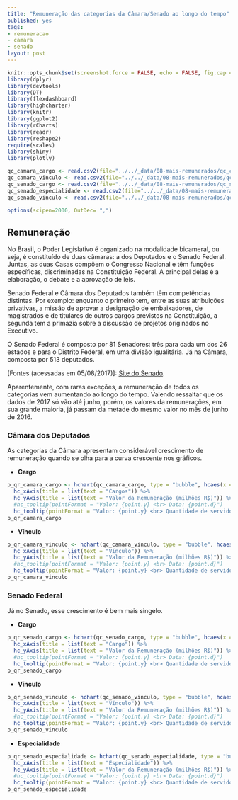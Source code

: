 ```yaml
---
title: "Remuneração das categorias da Câmara/Senado ao longo do tempo"
published: yes
tags:
- remuneracao
- camara
- senado
layout: post
---
```


```r
knitr::opts_chunk$set(screenshot.force = FALSE, echo = FALSE, fig.cap = "")
library(dplyr)
library(devtools)
library(DT)
library(flexdashboard)
library(highcharter)
library(knitr)
library(ggplot2)
library(rCharts)
library(readr)
library(reshape2)
require(scales)
library(shiny)
library(plotly)
```

```r
qc_camara_cargo <- read.csv2(file="../../_data/08-mais-remunerados/qc_camara_cargo.csv", sep=",", stringsAsFactors=F, header=T, dec=".", encoding = "UTF-8")
qc_camara_vinculo <- read.csv2(file="../../_data/08-mais-remunerados/qc_camara_vinculo.csv", sep=",", stringsAsFactors=F, header=T, dec=".", encoding = "UTF-8")
qc_senado_cargo <- read.csv2(file="../../_data/08-mais-remunerados/qc_senado_cargo.csv", sep=",", stringsAsFactors=F, header=T, dec=".", encoding = "UTF-8")
qc_senado_especialidade <- read.csv2(file="../../_data/08-mais-remunerados/qc_senado_especialidade.csv", sep=",", stringsAsFactors=F, header=T, dec=".", encoding = "UTF-8")
qc_senado_vinculo <- read.csv2(file="../../_data/08-mais-remunerados/qc_senado_vinculo.csv", sep=",", stringsAsFactors=F, header=T, dec=".", encoding = "UTF-8")

options(scipen=2000, OutDec= ",")
```

## Remuneração

No Brasil, o Poder Legislativo é organizado na modalidade bicameral, ou seja, é constituído de duas câmaras: a dos Deputados e o Senado Federal. Juntas, as duas Casas compõem o Congresso Nacional e têm funções específicas, discriminadas na Constituição Federal. A principal delas é a elaboração, o debate e a aprovação de leis.

Senado Federal e Câmara dos Deputados também têm competências distintas. Por exemplo: enquanto o primeiro tem, entre as suas atribuições privativas, a missão de aprovar a designação de embaixadores, de magistrados e de titulares de outros cargos previstos na Constituição, a segunda tem a primazia sobre a discussão de projetos originados no Executivo.

O Senado Federal é composto por 81 Senadores: três para cada um dos 26 estados e para o Distrito Federal, em uma divisão igualitária. Já na Câmara, composta por 513 deputados.

[Fontes (acessadas em 05/08/2017)]: [Site do Senado](https://www12.senado.leg.br/transparencia/laipergunta).

Aparentemente, com raras exceções, a remuneração de todos os categorias vem aumentando ao longo do tempo. Valendo ressaltar que os dados de 2017 só vão até junho, porém, os valores da remunerações, em sua grande maioria, já passam da metade do  mesmo valor no mês de junho de 2016.

### **Câmara dos Deputados**

As categorias da Câmara apresentam considerável crescimento de remuneração quando se olha para a curva crescente nos gráficos.

* **Cargo**

```r
p_qr_camara_cargo <- hchart(qc_camara_cargo, type = "bubble", hcaes(x = d, y = kincaid, group=name, size=avg_kincaid)) %>%
  hc_xAxis(title = list(text = "Cargos")) %>%
  hc_yAxis(title = list(text = "Valor da Remuneração (milhões R$)")) %>%
  #hc_tooltip(pointFormat = "Valor: {point.y} <br> Data: {point.d}")
  hc_tooltip(pointFormat = "Valor: {point.y} <br> Quantidade de servidores: {point.avg_kincaid}")
p_qr_camara_cargo
```

* **Vínculo**

```r
p_qr_camara_vinculo <- hchart(qc_camara_vinculo, type = "bubble", hcaes(x = d, y = kincaid, group=name, size=avg_kincaid)) %>%
  hc_xAxis(title = list(text = "Vínculo")) %>%
  hc_yAxis(title = list(text = "Valor da Remuneração (milhões R$)")) %>%
  #hc_tooltip(pointFormat = "Valor: {point.y} <br> Data: {point.d}")
  hc_tooltip(pointFormat = "Valor: {point.y} <br> Quantidade de servidores: {point.avg_kincaid}")
p_qr_camara_vinculo

```

### **Senado Federal**

Já no Senado, esse crescimento é bem mais singelo.

* **Cargo**

```r
p_qr_senado_cargo <- hchart(qc_senado_cargo, type = "bubble", hcaes(x = d, y = kincaid, group=name, size=avg_kincaid)) %>%
  hc_xAxis(title = list(text = "Cargo")) %>%
  hc_yAxis(title = list(text = "Valor da Remuneração (milhões R$)")) %>%
  #hc_tooltip(pointFormat = "Valor: {point.y} <br> Data: {point.d}")
  hc_tooltip(pointFormat = "Valor: {point.y} <br> Quantidade de servidores: {point.avg_kincaid}")
p_qr_senado_cargo
```

* **Vínculo**

```r
p_qr_senado_vinculo <- hchart(qc_senado_vinculo, type = "bubble", hcaes(x = d, y = kincaid, group=name, size=avg_kincaid)) %>%
  hc_xAxis(title = list(text = "Vínculo")) %>%
  hc_yAxis(title = list(text = "Valor da Remuneração (milhões R$)")) %>%
  #hc_tooltip(pointFormat = "Valor: {point.y} <br> Data: {point.d}")
  hc_tooltip(pointFormat = "Valor: {point.y} <br> Quantidade de servidores: {point.avg_kincaid}")
p_qr_senado_vinculo
```

* **Especialidade**

```r
p_qr_senado_especialidade <- hchart(qc_senado_especialidade, type = "bubble", hcaes(x = d, y = kincaid, group=name, size=avg_kincaid)) %>%
  hc_xAxis(title = list(text = "Especialidade")) %>%
  hc_yAxis(title = list(text = "Valor da Remuneração (milhões R$)")) %>%
  #hc_tooltip(pointFormat = "Valor: {point.y} <br> Data: {point.d}")
  hc_tooltip(pointFormat = "Valor: {point.y} <br> Quantidade de servidores: {point.avg_kincaid}")
p_qr_senado_especialidade
```
